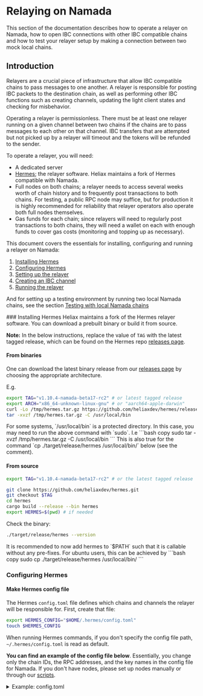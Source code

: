 
# Relaying on Namada

This section of the documentation describes how to operate a relayer on Namada, how to open IBC connections with other IBC compatible chains and how to 
test your relayer setup by making a connection between two mock local chains.


## Introduction
Relayers are a crucial piece of infrastructure that allow IBC compatible chains to pass messages to one another. 
A relayer is responsible for posting IBC packets to the destination chain, as well as performing other IBC functions 
such as creating channels, updating the light client states and checking for misbehavior.  

Operating a relayer is permissionless. There must be at least one relayer running on a given channel between two chains if the chains are
to pass messages to each other on that channel. IBC transfers that are attempted but not picked 
up by a relayer will timeout and the tokens will be refunded to the sender.

To operate a relayer, you will need:
- A dedicated server
- [Hermes](#installing-hermes); the relayer software. Heliax maintains a fork of Hermes compatible with Namada.
- Full nodes on both chains; a relayer needs to access several weeks worth of chain history and to frequently post 
transactions to both chains. For testing, a public RPC node may suffice, but for production it is highly recommended 
for reliability that relayer operators also operate both full nodes themselves.
- Gas funds for each chain; since relayers will need to regularly post transactions to both chains, they will need a 
wallet on each with enough funds to cover gas costs (monitoring and topping up as necessary).  


This document covers the essentials for installing, configuring and running a relayer on Namada:

1. [Installing Hermes](#installing-hermes)
2. [Configuring Hermes](#configuring-hermes)
3. [Setting up the relayer](#setting-up-the-relayer)
4. [Creating an IBC channel](#creating-an-ibc-channel)
5. [Running the relayer](#running-the-relayer)

And for setting up a testing environment by running two local Namada chains, see the section 
[Testing with local Namada chains](#testing-with-local-namada-chains)

<Steps>
### Installing Hermes
Heliax maintains a fork of the Hermes relayer software. You can download a prebuilt binary or build it from source.  

**Note:** In the below instructions, replace the value of `TAG` with the latest tagged release, which can be found on the Hermes repo [releases page](https://github.com/heliaxdev/hermes/releases).

#### From binaries
One can download the latest binary release from our [releases page](https://github.com/heliaxdev/hermes/releases) by choosing the appropriate architecture.

E.g.
```bash copy
export TAG="v1.10.4-namada-beta17-rc2" # or latest tagged release
export ARCH="x86_64-unknown-linux-gnu" # or "aarch64-apple-darwin"
curl -Lo /tmp/hermes.tar.gz https://github.com/heliaxdev/hermes/releases/download/${TAG}/hermes-${TAG}-${ARCH}.tar.gz
tar -xvzf /tmp/hermes.tar.gz -C /usr/local/bin
```

<Callout type="info">
For some systems, `/usr/local/bin` is a protected directory. In this case, you may need to run the above command with `sudo`.
I.e 
```bash copy
sudo tar -xvzf /tmp/hermes.tar.gz -C /usr/local/bin
```
This is also true for the command `cp ./target/release/hermes /usr/local/bin/` below (see the comment).
</Callout>

#### From source
```bash copy
export TAG="v1.10.4-namada-beta17-rc2" # or the latest tagged release

git clone https://github.com/heliaxdev/hermes.git
git checkout $TAG
cd hermes
cargo build --release --bin hermes
export HERMES=$(pwd) # if needed
```
Check the binary:
```bash copy
./target/release/hermes --version
```

<Callout type="info">
It is recommended to now add hermes to `$PATH` such that it is callable without any pre-fixes.
For ubuntu users, this can be achieved by
```bash copy
sudo cp ./target/release/hermes /usr/local/bin/
```
</Callout>

### Configuring Hermes

#### Make Hermes config file
The Hermes `config.toml` file defines which chains and channels the relayer will be responsible for. First, create that file:

```bash copy
export HERMES_CONFIG="$HOME/.hermes/config.toml"
touch $HERMES_CONFIG
``` 

When running Hermes commands, if you don't specify the config file path, `~/.hermes/config.toml` is read as default.

__You can find an example of the config file below__. Essentially, you change only the chain IDs, the RPC addresses, and the key names in the config file for Namada. 
If you don't have nodes, please set up nodes manually or through our [scripts](#set-up-local-namada-chains-using-the-hermes-script).

<details>
<summary>Example: config.toml</summary>
```toml copy
[global]
log_level = 'info'

[mode]

[mode.clients]
enabled = true
refresh = true
misbehaviour = true

[mode.connections]
enabled = false

[mode.channels]
enabled = false

[mode.packets]
enabled = true
clear_interval = 10
clear_on_start = false
tx_confirmation = true

[telemetry]
enabled = false
host = '127.0.0.1'
port = 3001

[[chains]]
id = 'shielded-expedition.88f17d1d14'  # set your chain ID
type = 'Namada'
rpc_addr = 'http://127.0.0.1:26657'  # set the IP and the port of the chain
grpc_addr = 'http://127.0.0.1:9090'  # not used for now
event_source = { mode = 'push', url = 'ws://127.0.0.1:27657/websocket', batch_delay = '500ms' }  # set the IP and the port of the chain
account_prefix = ''  # not used
key_name = 'relayer'  # The key is an account name you made
store_prefix = 'ibc'
trusting_period = '4752s'
gas_price = { price = 0.0001, denom = 'tnam1qxvg64psvhwumv3mwrrjfcz0h3t3274hwggyzcee' }  # the price isn't used for now, the denom should be a raw token address retrieve denom by namadaw address find --alias "naan"
rpc_timeout = '30s'
memo_prefix = ''

[chains.packet_filter]
policy = 'allow'
list = [
  ['transfer', '<channel-id>'], #channel-id leading to the counterparty channel you want to configure IBC
]

[[chains]]
id = 'axelar-testnet-lisbon-3'
type = 'CosmosSdk'
rpc_addr = 'http://127.0.0.1:28657' # RPC of the counterparty chain
grpc_addr = 'http://127.0.0.1:28090' # gRPC of the counterparty chain
event_source = { mode = 'push', url = 'ws://127.0.0.1:28657/websocket', batch_delay = '500ms' }
rpc_timeout = '10s'
account_prefix = 'axelar'
key_name = 'relayer'
store_prefix = 'ibc'
default_gas = 5000000
max_gas = 15000000
gas_price = { price = 0.001, denom = 'uaxl' }
gas_multiplier = 1.1
max_msg_num = 30
max_tx_size = 800000
clock_drift = '5s'
max_block_time = '30s'
trusting_period = '5days' # should be less than unbonding period of the counterparty channel
ccv_consumer_chain = false
sequential_batch_tx = false
memo_prefix = ''

[chains.trust_threshold]
numerator = "1"
denominator = "3"

[chains.packet_filter]
 policy = 'allow'
 list = [
   ['transfer', '<channel-id>'], # channel id of the Namada side
 ]

[chains.packet_filter.min_fees]

[chains.address_type]
derivation = "cosmos"

# Add all channels you want to process
```
</details>

The path to the config file, which is saved in the variable `$HERMES_CONFIG` will be useful later.


<Callout type="info" emoji="🧩">
**Interpreting the toml**

Each chain configuration is specified under the `[[chains]]` object.
These are the pieces of this puzzle you want to keep your 👀 on:
 - `chains.id` is the name of the chain
 - `chains.rpc_address` specifies the port that the channel is communicating through, and will be the argument for the `ledger_address` of Namada when interacting with the ledger (will become clearer later)
     - Make sure to change the IP address to the IP address of your local machine that is running this node!
 - `chains.grpc_addr` currently is not used in Namada but needs to be configured for other Cosmos chains
 - `chains.key_name` specifies the key of the signer who signs a transaction from the relayer. The key should be generated before starting the relayer and 
 will need to be kept topped up with gas funds.
 - `chains.event_source` specifies the URL of the chain's websocket. This must be the same as the `rpc_address` for Hermes to work properly.
 - `chains.gas_price.denom` specifies the token that the relayer pays for IBC transactions. `chains.gas_price.price` isn't used for now in Namada.
 - `trusting_period` specifies the maximum period before which the client can not expire. This should be not more than unbonding time in the particular chain. 

You can see more details of configuration in [the official Hermes documentation](https://hermes.informal.systems/documentation/configuration).
</Callout>

#### Export environment variables
You may find it convenient to save certain environment variables. These are:
```bash copy
export CHAIN_A_ID="<replace-with-chain-a-id>"
export CHAIN_B_ID="<replace-with-chain-b-id>"
export HERMES_CONFIG="<replace-with-hermes-config-path>"
```

### Setting up the relayer

#### Create the relayer account
On each chain, there must be a `relayer` account. The alias should be the same as `chains.key_name` in the config. On a Namada chain, this can be done by running
```bash copy
namadaw gen --alias relayer
```

This will generate a key for the relayer account. The key will be stored in the `wallet.toml` that is found in the [base directory](./ledger/base-directory.mdx) of the node, inside the `chain-id` folder. For example, if the `chain-id` is `shielded-expedition.88f17d1d14`, the `wallet.toml` will be found in `$HOME/.local/share/namada/shielded-expedition.88f17d1d14/wallet.toml` (on a Ubuntu machine where `base-dir` has not been changed from default).

The relayer account should have some balance to pay the fee of transactions. Before creating an IBC channel or relaying an IBC packet, you need to transfer the fee token to the relayer account.

#### Add the relayer key to Hermes
To sign each transaction, the relayer's key should be added to Hermes with `keys add` command in advance. 
It requires the `wallet.toml` which should have the key of `chains.key_name`. Once the key has been added, Hermes doesn't 
need the wallet anymore. (Rather than providing the `wallet.toml`, you can instead provide a text file which contains the 24 word mnemonic for your key.)
```bash copy
hermes --config $HERMES_CONFIG keys add --chain $CHAIN_ID --key-file $WALLET_PATH
# or
hermes --config $HERMES_CONFIG keys add --chain $CHAIN_ID --mnemonic-file $SEED_PATH
```

Hermes will store the key in `~/.hermes/keys/${CHAIN_ID}` as default. You can specify the directory by setting `chains.key_store_folder` in the config file.

<Callout type="info">
If you want to use an encrypted key with a password, you have to set an environment variable `NAMADA_WALLET_PASSWORD_FILE` for the password file or `NAMADA_WALLET_PASSWORD` to avoid entering the password for each transaction submission.
</Callout>

#### Verify configuration files
After editing `config.toml` and adding wallet keys, it's time to test the configurations and ensure the system is healthy. Run the following:

```bash copy
hermes health-check
hermes config validate
```
If everything was set up correctly, you should see output like:
``` bash copy
SUCCESS performed health check for all chains in the config
SUCCESS "configuration is valid"
```

### Creating an IBC channel
All IBC transfers between two chains take place along a given IBC channel associated with a given IBC connection.  

Channels must be maintained after creation by regularly submitting headers to keep the client state up to date with 
the counterparty chain. A client that is allowed to fall out of date may expire, and further IBC transfers along the 
channel will not be possible until the client is revived through governance. Operators should not create new channels 
on public networks unneccessarily; instead, they should relay on existing channels if possible. 

<Callout type='warning'>
The same asset transferred through different channels will not be fungible on the destination chain. Therefore, to avoid 
confusion and liquidity fragmentation, it is good etiquette to check with a chain's community before creating any 
new channels and to use existing channels whenever possible.
</Callout>

If no existing channel can be used, the "create channel" command (below) creates not only the IBC channel but also the necessary IBC client connection.

```bash copy
hermes --config $HERMES_CONFIG \
  create channel \
  --a-chain $CHAIN_A_ID \
  --b-chain $CHAIN_B_ID \
  --a-port transfer \
  --b-port transfer \
  --new-client-connection --yes
```

<Callout type="info">
Note that the above `CHAIN_IDs` will depend on your own setup, so do check this for yourself!
</Callout>

When the creation has been completed, you can see the channel IDs. For example, the output text below shows that a channel with ID `955` has been created on Chain A `shielded-expedition.88f17d1d14`, 
and a channel with ID `460` has been created on Chain B `axelar-testnet-lisbon-3`.  

<Expandable>
```
SUCCESS Channel {
    ordering: Unordered,
    a_side: ChannelSide {
        chain: BaseChainHandle {
            chain_id: ChainId {
                id: "shielded-expedition.88f17d1d14",
                version: 0,
            },
            runtime_sender: Sender { .. },
        },
        client_id: ClientId(
            "07-tendermint-2996",
        ),
        connection_id: ConnectionId(
            "connection-1479",
        ),
        port_id: PortId(
            "transfer",
        ),
        channel_id: Some(
            ChannelId(
                "channel-955",
            ),
        ),
        version: None,
    },
    b_side: ChannelSide {
        chain: BaseChainHandle {
            chain_id: ChainId {
                id: "axelar-testnet-lisbon-3",
                version: 3,
            },
            runtime_sender: Sender { .. },
        },
        client_id: ClientId(
            "07-tendermint-884",
        ),
        connection_id: ConnectionId(
            "connection-679",
        ),
        port_id: PortId(
            "transfer",
        ),
        channel_id: Some(
            ChannelId(
                "channel-460",
            ),
        ),
        version: None,
    },
    connection_delay: 0ns,
}
```
</Expandable>

Note the channel id's, as you will need to specify the channel IDs when making a transfer over IBC. You specify `channel-955` as a channel ID 
for a transfer from Chain A to Chain B. Also, you specify 
`channel-460` as a channel ID for a transfer from Chain B to Chain A. (The prefix `channel-` is always required) 

Also note the ClientId for each of the chains; we will need them on the next step:  
`07-tendermint-2996` for `shielded-expedition.88f17d1d14` and `07-tendermint-884` for `axelar-testnet-lisbon-3`

```bash copy
export CLIENT_A_ID="<replace-with-client-a-id>"
export CLIENT_B_ID="<replace-with-client-b-id>"
```

#### Update Hermes configuration

By default, Hermes will attempt to relay packets on all channels between the chains listed in its configuration file.
We can restrict Hermes to only relay packets on our newly created channels by updating the [Hermes configuration](#Make-Hermes-config-file) 
with the following (for each chain):

```bash copy
...
[chains.packet_filter]
policy = 'allow'
list = [
  ['transfer', '<channel-id>'], #channel-id leading to the counterparty channel you want to use for IBC
]
...
```

### Running the relayer
While Hermes is running, it monitors chains via the nodes and relays packets according to monitored events. You will 
likely want to use `systemd`, `tmux`, `Docker` or some similar solution to ensure Hermes is running persistently in the background.  

The command to run Hermes is simply:
```bash copy
hermes --config $HERMES_CONFIG start
```

You can see more details of Hermes at [the official documentation](https://hermes.informal.systems/).


#### Updating IBC clients

In order to keep IBC channels open for transfers, they must have active IBC clients. An IBC client on chain A references 
the state of chain B, and vice versa. These clients must be regularly updated to maintain trust guarantees; if they are 
allowed to lapse, the client will enter an 'expired' state, and no further IBC transfers will be allowed on that channel 
until the client is revived through governance.  

Whenever Hermes relays an IBC transfer, it will automatically update the clients on both chains. However, since reviving 
an expired client through governance is a time-consuming task, it is worthwhile to regularly submit manual updates to 
avoid any issues should transfer frequency be lower than expected.  

The "update channel" command (below) manually updates the state of a client on a particular chain.

```bash copy
hermes update client --host-chain $CHAIN_A_ID --client $CLIENT_A_ID
hermes update client --host-chain $CHAIN_B_ID --client $CLIENT_B_ID
```

It is recommended to schedule the above commands to run periodically (using a scheduler such `cron` or `systemd`) so that any client expiration issues can be avoided entirely.

### Done!
You're now ready to test [transferring assets between the two chains.](../users/ibc.mdx)

</Steps>

## Testing with local Namada chains
The script `setup-namada` in the Heliax Hermes repo will set up two chains, each with one validator node, copy necessary files for Hermes, 
and make an account for Hermes on each ledger. Also, it will make a Hermes config file `config_for_namada.toml` 
in the `hermes` directory.

First, you will need to export some environment variables:

```bash copy
export NAMADA_DIR="<path-to-namada-source-directory>"
export TAG="v1.10.4-namada-beta17-rc2" # or the latest tagged release
```

```bash copy
git clone https://github.com/heliaxdev/hermes.git
git checkout $TAG # The branch is the same as our Hermes
cd hermes
./scripts/setup-namada $NAMADA_DIR
```

In this case, the user doesn't have to wait for sync. If the relayer account on each instance has enough balance, the user can create a channel and start Hermes immediately as explained [above](#creating-an-ibc-channel). The user finds these chain IDs of the chains in the config file `config_for_namada.toml`. One can run `grep "id" ${HERMES_CONFIG}`.
```bash copy
# create a channel
hermes --config $HERMES_CONFIG \
  create channel \
  --a-chain $CHAIN_A_ID \
  --b-chain $CHAIN_B_ID \
  --a-port transfer \
  --b-port transfer \
  --new-client-connection --yes

# Run Hermes
hermes --config $HERMES_CONFIG start
```

Each node's data and configuration files are in `hermes/data/namada-*/.namada`.

In order to close any ledgers setup by the script, one can run
```bash copy
killall namadan
```
